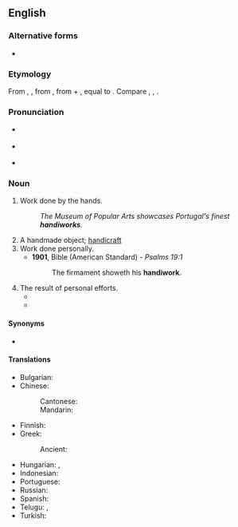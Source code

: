 ==English==

===Alternative forms===
* {{alter|en|handywork||dated}}

===Etymology===
From {{inh|en|enm|hondywerk}}, {{m|enm|handiwerc}}, from {{inh|en|ang|handġeweorc||work done by hand, creation}}, from {{m|ang|hand||hand}} + {{m|ang|ġeweorc||work}}, equal to {{compound|en|hand|work}}. Compare {{cog|stq|Hondwierk}}, {{cog|nl|handwerk}}, {{cog|de|Handwerk}}.

===Pronunciation===
* {{a|RP}} {{IPA|en|/ˈhændiˌwɜːk/}}
* {{a|GenAm}} {{IPA|en|/ˈhændiˌwɝk/}}
* {{audio|en|en-us-handiwork.ogg|Audio (US)}}

===Noun===
{{en-noun|-|s}}

# Work done by the hands.
#: ''The Museum of Popular Arts showcases Portugal's finest '''handiworks'''.''
# A handmade object; [[handicraft]]
# Work done personally.
#* '''1901''', Bible (American Standard) - ''Psalms 19:1''
#*: The firmament showeth his '''handiwork'''.
# The result of personal efforts.
#* {{quote-journal|en|year=1939|month=September|author=D. S. Barrie|title=The Railways of South Wales|journal=Railway Magazine|page=163|text=Brunel's associations with the area have left a few examples of his '''handiwork''' or teaching in South Wales.}}
#* {{quote-journal|en|year=2004|month=Fall|volume=28|issue=1|page=119-168|Title=The Antidiscrimination Eighth Amendment|author=Laurence Claus|journal=Harvard Journal of Law & Public Policy|passage=As a primary architect of the draft Constitution that emerged from Philadelphia in 1787, Madison substantially bore the burden of defending his '''handiwork''' in his home state.}}

====Synonyms====
* {{sense|work done by the hands}} {{l|en|handwork}}

====Translations====
{{trans-top|work done by the hands}}
* Bulgarian: {{t+|bg|ръкоделие|n}}
* Chinese:
*: Cantonese: {{t|yue|手工|tr=sau2 gung1|sc=Hani}}
*: Mandarin: {{t+|cmn|手工|tr=shǒugōng|sc=Hani}}
* Finnish: {{t+|fi|käsityö}}
* Greek:
*: Ancient: {{t|grc|χειρωναξία|f}}
{{trans-mid}}
* Hungarian: {{t+|hu|kézimunka}}, {{t+|hu|[[kézzel]] [[végzett]] [[munka]]}}
* Indonesian: {{t+|id|kerajinan tangan}}
* Portuguese: {{t|pt|[[trabalho]] [[manual]]|m}}
* Russian: {{t|ru|ручная рабо́та}}
* Spanish: {{t+|es|hechura}}
* Telugu: {{t+|te|చేసేత}}, {{t|te|చేతిపని}}
* Turkish: {{t+|tr|el işi}}
{{trans-bottom}}